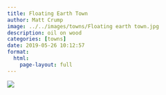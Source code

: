```yaml
---
title: Floating Earth Town
author: Matt Crump
image: ../../images/towns/Floating earth town.jpg
description: oil on wood
categories: [towns]
date: 2019-05-26 10:12:57
format:
  html:
    page-layout: full
---
```


![](../../images/towns/Floating earth town.jpg)

